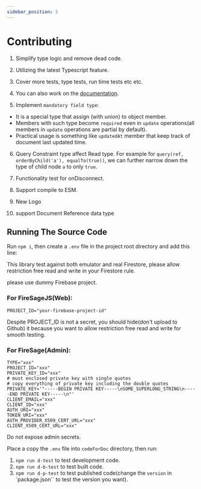 ```yaml
---
sidebar_position: 5
---
```


# Contributing

1. Simplify type logic and remove dead code.

2. Utilizing the latest Typescript feature.

3. Cover more tests, type tests, run time tests etc etc.

4. You can also work on the [documentation](https://github.com/tylim88/FirelordJSDoc).

5. Implement `mandatory field type`:

- It is a special type that assign (with union) to object member.
- Members with such type become `required` even in `update` operations(all members in `update` operations are partial by default).
- Practical usage is something like `updatedAt` member that keep track of document last updated time.

6. Query Constraint type affect Read type. For example for `query(ref, orderByChild('a'), equalTo(true))`, we can further narrow down the type of child node `a` to only `true`.

7. Functionality test for onDisconnect.

8. Support compile to ESM.

9. New Logo

10. support Document Reference data type

## Running The Source Code

Run `npm i`, then create a `.env` file in the project root directory and add this line:

This library test against both emulator and real Firestore, please allow restriction free read and write in your Firestore rule.

please use dummy Firebase project.

### For FireSageJS(Web):

```
PROJECT_ID="your-firebase-project-id"
```

Despite PROJECT_ID is not a secret, you should hide(don't upload to Github) it because you want to allow restriction free read and write for smooth testing.

### For FireSage(Admin):

```
TYPE="xxx"
PROJECT_ID="xxx"
PRIVATE_KEY_ID="xxx"
# must enclosed private key with single quotes
# copy everything of private key including the double quotes
PRIVATE_KEY='"-----BEGIN PRIVATE KEY-----\nSOME_SUPERLONG_STRING\n-----END PRIVATE KEY-----\n"'
CLIENT_EMAIL="xxx"
CLIENT_ID="xxx"
AUTH_URI="xxx"
TOKEN_URI="xxx"
AUTH_PROVIDER_X509_CERT_URL="xxx"
CLIENT_X509_CERT_URL="xxx"
```

Do not expose admin secrets.

Place a copy the `.env` file into `codeForDoc` directory, then run:

1. `npm run d-test` to test development code.
2. `npm run d-b-test` to test built code.
3. `npm run d-p-test` to test published code(change the `version` in `package.json`` to test the version you want).
